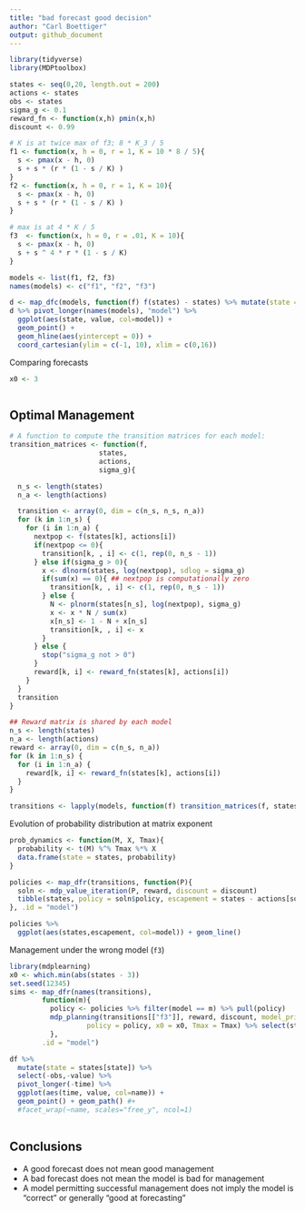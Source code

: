 ```yaml
---
title: "bad forecast good decision"
author: "Carl Boettiger"
output: github_document
---
```


```r
library(tidyverse)
library(MDPtoolbox)
```


```r
states <- seq(0,20, length.out = 200)
actions <- states
obs <- states
sigma_g <- 0.1
reward_fn <- function(x,h) pmin(x,h)
discount <- 0.99

# K is at twice max of f3; 8 * K_3 / 5
f1 <- function(x, h = 0, r = 1, K = 10 * 8 / 5){
  s <- pmax(x - h, 0)
  s + s * (r * (1 - s / K) )
}
f2 <- function(x, h = 0, r = 1, K = 10){
  s <- pmax(x - h, 0)
  s + s * (r * (1 - s / K) )
}

# max is at 4 * K / 5 
f3  <- function(x, h = 0, r = .01, K = 10){
  s <- pmax(x - h, 0)
  s + s ^ 4 * r * (1 - s / K)
}

models <- list(f1, f2, f3)
names(models) <- c("f1", "f2", "f3")
```




```r
d <- map_dfc(models, function(f) f(states) - states) %>% mutate(state = states)
d %>% pivot_longer(names(models), "model") %>%
  ggplot(aes(state, value, col=model)) +
  geom_point() + 
  geom_hline(aes(yintercept = 0)) + 
  coord_cartesian(ylim = c(-1, 10), xlim = c(0,16))
```


Comparing forecasts

```r
x0 <- 3



```


## Optimal Management

```r
# A function to compute the transition matrices for each model:
transition_matrices <- function(f,
                      states,
                      actions,
                      sigma_g){

  n_s <- length(states)
  n_a <- length(actions)

  transition <- array(0, dim = c(n_s, n_s, n_a))
  for (k in 1:n_s) {
    for (i in 1:n_a) {
      nextpop <- f(states[k], actions[i])
      if(nextpop <= 0){
        transition[k, , i] <- c(1, rep(0, n_s - 1))
      } else if(sigma_g > 0){
        x <- dlnorm(states, log(nextpop), sdlog = sigma_g)
        if(sum(x) == 0){ ## nextpop is computationally zero
          transition[k, , i] <- c(1, rep(0, n_s - 1))
        } else {
          N <- plnorm(states[n_s], log(nextpop), sigma_g)
          x <- x * N / sum(x)
          x[n_s] <- 1 - N + x[n_s]
          transition[k, , i] <- x
        }
      } else {
        stop("sigma_g not > 0")
      }
      reward[k, i] <- reward_fn(states[k], actions[i])
    }
  }
  transition
}

## Reward matrix is shared by each model
n_s <- length(states)
n_a <- length(actions)
reward <- array(0, dim = c(n_s, n_a))
for (k in 1:n_s) {
  for (i in 1:n_a) {
    reward[k, i] <- reward_fn(states[k], actions[i])
  }
}

transitions <- lapply(models, function(f) transition_matrices(f, states, actions, sigma_g))

```


Evolution of probability distribution at matrix exponent

```r
prob_dynamics <- function(M, X, Tmax){
  probability <- t(M) %^% Tmax %*% X 
  data.frame(state = states, probability)
}
```



```r

policies <- map_dfr(transitions, function(P){
  soln <- mdp_value_iteration(P, reward, discount = discount)
  tibble(states, policy = soln$policy, escapement = states - actions[soln$policy])
}, .id = "model")

```


```r
policies %>%
  ggplot(aes(states,escapement, col=model)) + geom_line()
```






Management under the wrong model (`f3`)



```r
library(mdplearning)
x0 <- which.min(abs(states - 3))
set.seed(12345)
sims <- map_dfr(names(transitions), 
        function(m){
          policy <- policies %>% filter(model == m) %>% pull(policy)
          mdp_planning(transitions[["f3"]], reward, discount, model_prior = c(1), 
                   policy = policy, x0 = x0, Tmax = Tmax) %>% select(state, time)
          }, 
        .id = "model")

```

```r
df %>% 
  mutate(state = states[state]) %>% 
  select(-obs,-value) %>%
  pivot_longer(-time) %>%
  ggplot(aes(time, value, col=name)) + 
  geom_point() + geom_path() #+ 
  #facet_wrap(~name, scales="free_y", ncol=1)
  
```

## Conclusions

- A good forecast does not mean good management
- A bad forecast does not mean the model is bad for management
- A model permitting successful management does not imply the model is "correct" or generally "good at forecasting"





